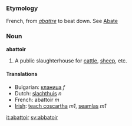 ===Etymology===
French, from ''[[abattre]]'' to beat down. See [[Abate]] 
===Noun===
'''abattoir'''

#A public slaughterhouse for [[cattle]], [[sheep]], etc.

====Translations====
*Bulgarian: [[кланица]] ''f''
*Dutch: [[slachthuis]] ''n''
*French: abattoir ''m''
*[[Irish]]: [[teach coscartha]] ''m1'', [[seamlas]] ''m1''

[[it:abattoir]]
[[sv:abbatoir]]